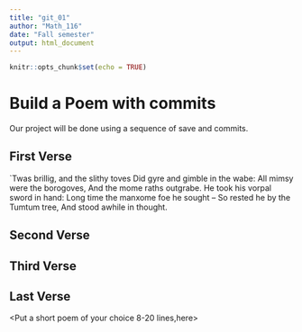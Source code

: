 ---
title: "git_01"
author: "Math_116"
date: "Fall semester"
output: html_document
---

```{r setup, include=FALSE}
knitr::opts_chunk$set(echo = TRUE)
```
# Build a Poem with commits
Our project will be done using a sequence of save and commits.

## First Verse 
<Put the first two verses of Jabberwocky by Lewis Carrol in this section>

`Twas brillig, and the slithy toves
  Did gyre and gimble in the wabe:
All mimsy were the borogoves,
  And the mome raths outgrabe.
He took his vorpal sword in hand:
  Long time the manxome foe he sought --
So rested he by the Tumtum tree,
  And stood awhile in thought.  

## Second Verse
<Put the first two verses of The Road Not Taken by Robert Frost here>

## Third Verse
<Put the first two verses of The Walrus and the Carpenter here>

## Last Verse
<Put a short poem of your choice 8-20 lines,here>
